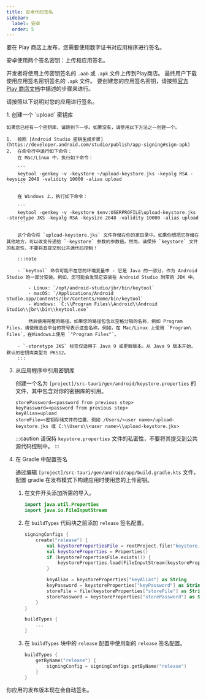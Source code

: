 ```yaml
---
title: 安卓代码签名
sidebar:
  label: 安卓
  order: 5
---
```



要在 Play 商店上发布，您需要使用数字证书对应用程序进行签名。

安卓使用两个签名密钥：上传和应用签名。

开发者将使用上传密钥签名的 `.aab` 或 `.apk` 文件上传到Play商店。
最终用户下载使用应用签名密钥签名的 `.apk` 文件。
要创建您的应用签名密钥，请按照[官方 Play 商店文档](https://support.google.com/googleplay/android-developer/answer/9842756?hl=en&visit_id=638549803861403647-3347771264&rd=1)中描述的步骤来进行。

请按照以下说明对您的应用进行签名。

<Steps>
1. 创建一个 `upload` 密钥库

    如果您已经有一个密钥库，请跳到下一步。如果没有，请使用以下方法之一创建一个。

    1.  按照 [Android Studio 密钥生成步骤](https://developer.android.com/studio/publish/app-signing#sign-apk)
    2.  在命令行中运行如下命令：
        在 Mac/Linux 中，执行如下命令：

        ```
        keytool -genkey -v -keystore ~/upload-keystore.jks -keyalg RSA -keysize 2048 -validity 10000 -alias upload
        ```

        在 Windows 上，执行如下命令：

        ```
        keytool -genkey -v -keystore $env:USERPROFILE\upload-keystore.jks -storetype JKS -keyalg RSA -keysize 2048 -validity 10000 -alias upload
        ```

        这个命令将 `upload-keystore.jks` 文件存储在你的家目录中。如果你想把它存储在其他地方，可以改变传递给 `-keystore` 参数的参数值。然而，请保持 `keystore` 文件的私密性，不要将其提交到公共源代码控制！

        :::note

        - `keytool` 命令可能不在您的环境变量中 - 它是 Java 的一部分，作为 Android Studio 的一部分安装。例如，您可能会发现它安装在 Android Studio 附带的 JDK 中。

            - Linux: `/opt/android-studio/jbr/bin/keytool`
            - macOS: `/Applications/Android Studio.app/Contents/jbr/Contents/Home/bin/keytool`
            - Windows: `C:\\Program Files\\Android\\Android Studio\\jbr\\bin\\keytool.exe`

            然后使用完整的路径。如果您的路径包含以空格分隔的名称，例如 Program Files，请使用适合平台的符号表示这些名称。例如，在 Mac/Linux 上使用 `Program\ Files`，在Windows上使用 `"Program Files"`。

        - `-storetype JKS` 标签仅适用于 Java 9 或更新版本。从 Java 9 版本开始，默认的密钥库类型为 PKS12。
        :::

3.  从应用程序中引用密钥库

    创建一个名为 `[project]/src-tauri/gen/android/keystore.properties` 的文件，其中包含对你的密钥库的引用。

    ```
    storePassword=<password from previous step>
    keyPassword=<password from previous step>
    keyAlias=upload
    storeFile=<密钥存储文件的位置，例如 /Users/<user name>/upload-keystore.jks 或 C:\\Users\\<user name>\\upload-keystore.jks>
    ```

    :::caution
    请保持 `keystore.properties` 文件的私密性，不要将其提交到公共源代码控制中。
    :::

4.  在 Gradle 中配置签名

    通过编辑 `[project]/src-tauri/gen/android/app/build.gradle.kts` 文件，配置 gradle 在发布模式下构建应用时使用您的上传密钥。

    1.  在文件开头添加所需的导入。

        ```kotlin
        import java.util.Properties
        import java.io.FileInputStream
        ```

    2.  在 `buildTypes` 代码块之前添加 `release` 签名配置。

        ```kotlin {3-12}
        signingConfigs {
            create("release") {
                val keystorePropertiesFile = rootProject.file("keystore.properties")
                val keystoreProperties = Properties()
                if (keystorePropertiesFile.exists()) {
                    keystoreProperties.load(FileInputStream(keystorePropertiesFile))
                }

                keyAlias = keystoreProperties["keyAlias"] as String
                keyPassword = keystoreProperties["keyPassword"] as String
                storeFile = file(keystoreProperties["storeFile"] as String)
                storePassword = keystoreProperties["storePassword"] as String
            }
        }

        buildTypes {
            ...
        }
        ```

    3.  在 `buildTypes` 块中的 `release` 配置中使用新的 `release` 签名配置。

        ```kotlin {3}
        buildTypes {
            getByName("release") {
                signingConfig = signingConfigs.getByName("release")
            }
        }
        ```

</Steps>

你应用的发布版本现在会自动签名。
